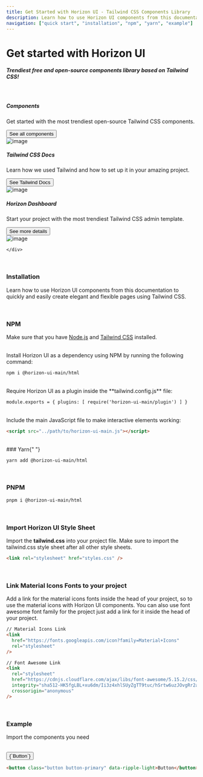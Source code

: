 ```yaml
---
title: Get Started with Horizon UI - Tailwind CSS Components Library
description: Learn how to use Horizon UI components from this documentation to quickly and easily create elegant and flexible pages using Tailwind CSS.
navigation: ["quick start", "installation", "npm", "yarn", "example"]
---
```


# Get started with Horizon UI

##### Trendiest free and open-source components library based on Tailwind CSS!

<br />

<section className=''>
  <div className='container'>
    <div className='flex flex-wrap -mx-4'>
      <div className='w-full md:w-1/3 lg:w-1/2 xl:w-1/3 pr-2 px-4'>
        <div className='bg-gradient-to-br from-primary-500 to-primary-300 rounded-2xl overflow-hidden mb-10'>
          <div className='p-6 sm:p-8 md:p-5 xl:p-6 text-left'>
            <h5 className='!text-white font-bold'>Components</h5>
            <p className='!text-white'>Get started with the most trendiest open-source Tailwind CSS components.</p>
            <a href="/docs/html/button">
             <button className='button bg-white/20 text-white mt-4'>See all components</button>
            </a>
          </div>
          <img
            src='https://i.ibb.co/0rVTCzK/components-docs-horizon.png'
            alt='image'
            className='w-full pointer-events-none'
          />
        </div>
      </div>
      <div className='w-full md:w-1/3 lg:w-1/2 xl:w-1/3 pr-2 px-4'>
        <div className='bg-gradient-to-br from-[#38bdf8] to-cyan-500 rounded-2xl overflow-hidden mb-10'>
          <div className='p-6 sm:p-8 md:p-5 xl:p-6 text-left'>
            <h5 className='!text-white font-bold'>Tailwind CSS Docs</h5>
            <p className='!text-white'>Learn how we used Tailwind and how to set up it in your amazing project.</p>
            <a href="https://tailwindcss.com/docs/installation?ref=horizon-ui.com">
             <button className='button bg-white/20 text-white mt-4'>See Tailwind Docs</button>
            </a>
          </div>
          <img
            src='https://i.ibb.co/mJCRF3W/horizon-tailwind.png'
            alt='image'
            className='w-full pointer-events-none'
          />
        </div>
      </div>
      <div className='w-full md:w-1/3 lg:w-full xl:w-1/3 pr-2 px-4'>
        <div className='flex flex-col lg:flex-row xl:flex-col bg-gradient-to-br from-[#F1154F] to-[#ec4899] rounded-2xl overflow-hidden mb-10'>
          <div className='p-6 sm:p-8 md:p-5 xl:p-6 text-left'>
            <h5 className='!text-white font-bold'>Horizon Dashboard</h5>
            <p className='!text-white'>Start your project with the most trendiest Tailwind CSS admin template.</p>
            <a href="https://horizon-ui.com/tailwind-dashboard?ref=horizon-ui.com">
             <button className='button bg-white/20 text-white mt-4'>See more details</button>
            </a>
          </div>
          <img
            src='https://i.ibb.co/wMDjkkv/horizon-ui-dashboard.png'
            alt='image'
            className='w-full lg:w-1/2 xl:w-full pointer-events-none'
          />
        </div>
      </div>

    </div>

  </div>
</section>

<br />

### Installation

Learn how to use Horizon UI components from this documentation to quickly and easily create elegant and flexible pages using Tailwind CSS.

<br />

### NPM

Make sure that you have [Node.js](https://nodejs.org/en/) and [Tailwind CSS](https://tailwindcss.com/) installed.

<br />
Install Horizon UI as a dependency using NPM by running the following command:

```html showLineNumbers
npm i @horizon-ui-main/html
```

<br />
Require Horizon UI as a plugin inside the **tailwind.config.js** file:

```html showLineNumbers
module.exports = { plugins: [ require('horizon-ui-main/plugin') ] }
```

<br />
Include the main JavaScript file to make interactive elements working:

```html showLineNumbers
<script src="../path/to/horizon-ui-main.js"></script>
```

<br />
### Yarn{" "}

```html showLineNumbers
yarn add @horizon-ui-main/html
```

<br />

### PNPM

```html showLineNumbers
pnpm i @horizon-ui-main/html
```

<br />

### Import Horizon UI Style Sheet

Import the **tailwind.css** into your project file. Make sure to import the tailwind.css style sheet after all other style sheets.

```html showLineNumbers
<link rel="stylesheet" href="styles.css" />
```

<br />

### Link Material Icons Fonts to your project

Add a link for the material icons fonts inside the head of your project, so to use the material icons with Horizon UI components. You can also use font awesome font family for the project just add a link for it inside the head of your project.

```html showLineNumbers
// Material Icons Link
<link
  href="https://fonts.googleapis.com/icon?family=Material+Icons"
  rel="stylesheet"
/>

// Font Awesome Link
<link
  rel="stylesheet"
  href="https://cdnjs.cloudflare.com/ajax/libs/font-awesome/5.15.2/css/all.min.css"
  integrity="sha512-HK5fgLBL+xu6dm/Ii3z4xhlSUyZgTT9tuc/hSrtw6uzJOvgRr2a9jyxxT1ely+B+xFAmJKVSTbpM/CuL7qxO8w=="
  crossorigin="anonymous"
/>
```

<br />

### Example

Import the components you need

<br />
<ComponentDemo id='example'>
  <button className='button button-primary' data-ripple-light>
    {`Button`}
  </button>
</ComponentDemo>

```html showLineNumbers
<button class="button button-primary" data-ripple-light>Button</button>
```
